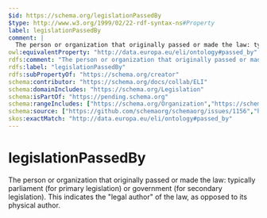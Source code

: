 ```yaml
---
$id: https://schema.org/legislationPassedBy
$type: http://www.w3.org/1999/02/22-rdf-syntax-ns#Property
label: legislationPassedBy
comment: |
  The person or organization that originally passed or made the law: typically parliament (for primary legislation) or government (for secondary legislation). This indicates the "legal author" of the law, as opposed to its physical author.
owl:equivalentProperty: "http://data.europa.eu/eli/ontology#passed_by"
rdfs:comment: "The person or organization that originally passed or made the law: typically parliament (for primary legislation) or government (for secondary legislation). This indicates the \"legal author\" of the law, as opposed to its physical author."
rdfs:label: "legislationPassedBy"
rdfs:subPropertyOf: "https://schema.org/creator"
schema:contributor: "https://schema.org/docs/collab/ELI"
schema:domainIncludes: "https://schema.org/Legislation"
schema:isPartOf: "https://pending.schema.org"
schema:rangeIncludes: ["https://schema.org/Organization","https://schema.org/Person"]
schema:source: ["https://github.com/schemaorg/schemaorg/issues/1156","https://op.europa.eu/en/web/eu-vocabularies/model/-/resource/dataset/eli"]
skos:exactMatch: "http://data.europa.eu/eli/ontology#passed_by"
---
```


# legislationPassedBy

The person or organization that originally passed or made the law: typically parliament (for primary legislation) or government (for secondary legislation). This indicates the "legal author" of the law, as opposed to its physical author.

